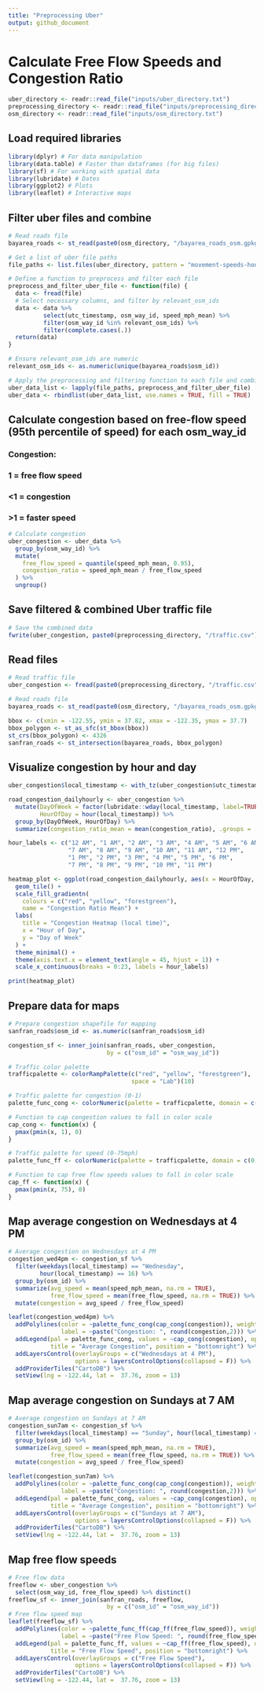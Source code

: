 ```yaml
---
title: "Preprocessing Uber"
output: github_document
---
```


# Calculate Free Flow Speeds and Congestion Ratio

```r
uber_directory <- readr::read_file("inputs/uber_directory.txt")
preprocessing_directory <- readr::read_file("inputs/preprocessing_directory.txt")
osm_directory <- readr::read_file("inputs/osm_directory.txt")
```

## Load required libraries
```r
library(dplyr) # For data manipulation
library(data.table) # Faster than dataframes (for big files)
library(sf) # For working with spatial data
library(lubridate) # Dates
library(ggplot2) # Plots
library(leaflet) # Interactive maps
```

## Filter uber files and combine
```r
# Read roads file
bayarea_roads <- st_read(paste0(osm_directory, "/bayarea_roads_osm.gpkg"), quiet = TRUE)

# Get a list of uber file paths
file_paths <- list.files(uber_directory, pattern = "movement-speeds-hourly-san-francisco-.*.csv", full.names = TRUE)

# Define a function to preprocess and filter each file
preprocess_and_filter_uber_file <- function(file) {
  data <- fread(file)
  # Select necessary columns, and filter by relevant_osm_ids
  data <- data %>% 
          select(utc_timestamp, osm_way_id, speed_mph_mean) %>%
          filter(osm_way_id %in% relevant_osm_ids) %>%
          filter(complete.cases(.))
  return(data)
}

# Ensure relevant_osm_ids are numeric
relevant_osm_ids <- as.numeric(unique(bayarea_roads$osm_id))

# Apply the preprocessing and filtering function to each file and combine
uber_data_list <- lapply(file_paths, preprocess_and_filter_uber_file)
uber_data <- rbindlist(uber_data_list, use.names = TRUE, fill = TRUE)
```

## Calculate congestion based on free-flow speed (95th percentile of speed) for each osm_way_id
### Congestion:
###  1 = free flow speed
### <1 = congestion
### >1 = faster speed

```r
# Calculate congestion
uber_congestion <- uber_data %>%
  group_by(osm_way_id) %>%
  mutate(
    free_flow_speed = quantile(speed_mph_mean, 0.95),
    congestion_ratio = speed_mph_mean / free_flow_speed
  ) %>%
  ungroup()
```

## Save filtered & combined Uber traffic file
```r
# Save the combined data
fwrite(uber_congestion, paste0(preprocessing_directory, "/traffic.csv"))
```

## Read files
```r
# Read traffic file
uber_congestion <- fread(paste0(preprocessing_directory, "/traffic.csv"))

# Read roads file
bayarea_roads <- st_read(paste0(osm_directory, "/bayarea_roads_osm.gpkg"), quiet = TRUE)

bbox <- c(xmin = -122.55, ymin = 37.82, xmax = -122.35, ymax = 37.7)
bbox_polygon <- st_as_sfc(st_bbox(bbox))
st_crs(bbox_polygon) <- 4326
sanfran_roads <- st_intersection(bayarea_roads, bbox_polygon)
```

## Visualize congestion by hour and day
```r
uber_congestion$local_timestamp <- with_tz(uber_congestion$utc_timestamp, tzone = "America/Los_Angeles")

road_congestion_dailyhourly <- uber_congestion %>%
  mutate(DayOfWeek = factor(lubridate::wday(local_timestamp, label=TRUE, abbr = TRUE)),
         HourOfDay = hour(local_timestamp)) %>% 
  group_by(DayOfWeek, HourOfDay) %>%
  summarize(congestion_ratio_mean = mean(congestion_ratio), .groups = 'drop')

hour_labels <- c("12 AM", "1 AM", "2 AM", "3 AM", "4 AM", "5 AM", "6 AM", 
                 "7 AM", "8 AM", "9 AM", "10 AM", "11 AM", "12 PM", 
                 "1 PM", "2 PM", "3 PM", "4 PM", "5 PM", "6 PM", 
                 "7 PM", "8 PM", "9 PM", "10 PM", "11 PM")

heatmap_plot <- ggplot(road_congestion_dailyhourly, aes(x = HourOfDay, y = DayOfWeek, fill = congestion_ratio_mean)) +
  geom_tile() +
  scale_fill_gradientn(
    colours = c("red", "yellow", "forestgreen"),
    name = "Congestion Ratio Mean") +
  labs(
    title = "Congestion Heatmap (local time)",
    x = "Hour of Day",
    y = "Day of Week"
  ) +
  theme_minimal() +
  theme(axis.text.x = element_text(angle = 45, hjust = 1)) +
  scale_x_continuous(breaks = 0:23, labels = hour_labels) 

print(heatmap_plot)
```

## Prepare data for maps
```r
# Prepare congestion shapefile for mapping
sanfran_roads$osm_id <- as.numeric(sanfran_roads$osm_id)

congestion_sf <- inner_join(sanfran_roads, uber_congestion, 
                            by = c("osm_id" = "osm_way_id"))

# Traffic color palette
trafficpalette <- colorRampPalette(c("red", "yellow", "forestgreen"), 
                                   space = "Lab")(10)

# Traffic palette for congestion (0-1)
palette_func_cong <- colorNumeric(palette = trafficpalette, domain = c(0, 1))

# Function to cap congestion values to fall in color scale
cap_cong <- function(x) {
  pmax(pmin(x, 1), 0)
}

# Traffic palette for speed (0-75mph)
palette_func_ff <- colorNumeric(palette = trafficpalette, domain = c(0, 75))

# Function to cap free flow speeds values to fall in color scale
cap_ff <- function(x) {
  pmax(pmin(x, 75), 0)
}
```

## Map average congestion on Wednesdays at 4 PM
```r
# Average congestion on Wednesdays at 4 PM
congestion_wed4pm <- congestion_sf %>% 
  filter(weekdays(local_timestamp) == "Wednesday", 
         hour(local_timestamp) == 16) %>%
  group_by(osm_id) %>%
  summarize(avg_speed = mean(speed_mph_mean, na.rm = TRUE),
            free_flow_speed = mean(free_flow_speed, na.rm = TRUE)) %>%
  mutate(congestion = avg_speed / free_flow_speed)

leaflet(congestion_wed4pm) %>%
  addPolylines(color = ~palette_func_cong(cap_cong(congestion)), weight = 2, opacity = 1, 
               label = ~paste("Congestion: ", round(congestion,2))) %>%
  addLegend(pal = palette_func_cong, values = ~cap_cong(congestion), opacity = 1, 
            title = "Average Congestion", position = "bottomright") %>% 
  addLayersControl(overlayGroups = c("Wednesdays at 4 PM"),
                   options = layersControlOptions(collapsed = F)) %>%
  addProviderTiles("CartoDB") %>%
  setView(lng = -122.44, lat =  37.76, zoom = 13)
```

## Map average congestion on Sundays at 7 AM

```r
# Average congestion on Sundays at 7 AM
congestion_sun7am <- congestion_sf %>% 
  filter(weekdays(local_timestamp) == "Sunday", hour(local_timestamp) == 7) %>%
  group_by(osm_id) %>%
  summarize(avg_speed = mean(speed_mph_mean, na.rm = TRUE),
            free_flow_speed = mean(free_flow_speed, na.rm = TRUE)) %>%
  mutate(congestion = avg_speed / free_flow_speed)

leaflet(congestion_sun7am) %>%
  addPolylines(color = ~palette_func_cong(cap_cong(congestion)), weight = 2, opacity = 1, 
               label = ~paste("Congestion: ", round(congestion,2))) %>%
  addLegend(pal = palette_func_cong, values = ~cap_cong(congestion), opacity = 1, 
            title = "Average Congestion", position = "bottomright") %>% 
  addLayersControl(overlayGroups = c("Sundays at 7 AM"),
                   options = layersControlOptions(collapsed = F)) %>%
  addProviderTiles("CartoDB") %>%
  setView(lng = -122.44, lat =  37.76, zoom = 13)
```

## Map free flow speeds

```r
# Free flow data
freeflow <- uber_congestion %>% 
  select(osm_way_id, free_flow_speed) %>% distinct()
freeflow_sf <- inner_join(sanfran_roads, freeflow, 
                            by = c("osm_id" = "osm_way_id"))
# Free flow speed map
leaflet(freeflow_sf) %>%
  addPolylines(color = ~palette_func_ff(cap_ff(free_flow_speed)), weight = 2, opacity = 1, 
               label = ~paste("Free Flow Speed: ", round(free_flow_speed,2))) %>%
  addLegend(pal = palette_func_ff, values = ~cap_ff(free_flow_speed), opacity = 1, 
            title = "Free Flow Speed", position = "bottomright") %>% 
  addLayersControl(overlayGroups = c("Free Flow Speed"),
                   options = layersControlOptions(collapsed = F)) %>%
  addProviderTiles("CartoDB") %>% 
  setView(lng = -122.44, lat =  37.76, zoom = 13)
```

